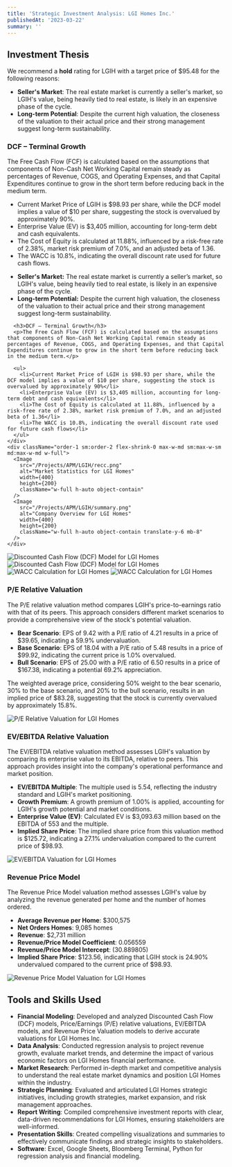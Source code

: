 ```yaml
---
title: 'Strategic Investment Analysis: LGI Homes Inc.'
publishedAt: '2023-03-22'
summary: ''
---
```

## Investment Thesis

  We recommend a **hold** rating for LGIH with a target price of $95.48 for the following reasons:

  - **Seller's Market**: The real estate market is currently a seller's market, so LGIH's value, being heavily tied to real estate, is likely in an expensive phase of the cycle.
  - **Long-term Potential**: Despite the current high valuation, the closeness of the valuation to their actual price and their strong management suggest long-term sustainability.

  ### DCF – Terminal Growth

  The Free Cash Flow (FCF) is calculated based on the assumptions that components of Non-Cash Net Working Capital remain steady as percentages of Revenue, COGS, and Operating Expenses, and that Capital Expenditures continue to grow in the short term before reducing back in the medium term.

  - Current Market Price of LGIH is $98.93 per share, while the DCF model implies a value of $10 per share, suggesting the stock is overvalued by approximately 90%.
  - Enterprise Value (EV) is $3,405 million, accounting for long-term debt and cash equivalents.
  - The Cost of Equity is calculated at 11.88%, influenced by a risk-free rate of 2.38%, market risk premium of 7.0%, and an adjusted beta of 1.36.
  - The WACC is 10.8%, indicating the overall discount rate used for future cash flows.

  <section className="flex flex-col sm:flex-row sm:items-start sm:space-x-4 items-center">
    <div className="order-2 sm:order-1 w-full sm:w-auto">
      <ul>
        <li><strong>Seller's Market:</strong> The real estate market is currently a seller’s market, so LGIH's value, being heavily tied to real estate, is likely in an expensive phase of the cycle.</li>
        <li><strong>Long-term Potential:</strong> Despite the current high valuation, the closeness of the valuation to their actual price and their strong management suggest long-term sustainability.</li>
      </ul>

      <h3>DCF – Terminal Growth</h3>
      <p>The Free Cash Flow (FCF) is calculated based on the assumptions that components of Non-Cash Net Working Capital remain steady as percentages of Revenue, COGS, and Operating Expenses, and that Capital Expenditures continue to grow in the short term before reducing back in the medium term.</p>

      <ul>
        <li>Current Market Price of LGIH is $98.93 per share, while the DCF model implies a value of $10 per share, suggesting the stock is overvalued by approximately 90%</li>
        <li>Enterprise Value (EV) is $3,405 million, accounting for long-term debt and cash equivalents</li>
        <li>The Cost of Equity is calculated at 11.88%, influenced by a risk-free rate of 2.38%, market risk premium of 7.0%, and an adjusted beta of 1.36</li>
        <li>The WACC is 10.8%, indicating the overall discount rate used for future cash flows</li>
      </ul>
    </div>
    <div className="order-1 sm:order-2 flex-shrink-0 max-w-md sm:max-w-sm md:max-w-md w-full">
      <Image
        src="/Projects/APM/LGIH/recc.png"
        alt="Market Statistics for LGI Homes"
        width={400}
        height={200}
        className="w-full h-auto object-contain"
      />
      <Image
        src="/Projects/APM/LGIH/summary.png"
        alt="Company Overview for LGI Homes"
        width={400}
        height={200}
        className="w-full h-auto object-contain translate-y-6 mb-8"
      />
    </div>
  </section>

  <section className="items-center">
    <div className="flex flex-wrap justify-center gap-2.5 max-w-full">
      <Image
        src="/Projects/APM/LGIH/dcf1.png"
        alt="Discounted Cash Flow (DCF) Model for LGI Homes"
        width={400}
        height={200}
        className="w-full h-auto object-contain max-w-xl"
      />
      <Image
        src="/Projects/APM/LGIH/dcf2.png"
        alt="Discounted Cash Flow (DCF) Model for LGI Homes"
        width={400}
        height={200}
        className="w-full h-auto object-contain max-w-xl"
      />
      <Image
        src="/Projects/APM/LGIH/dcf3.png"
        alt="WACC Calculation for LGI Homes"
        width={400}
        height={200}
        className="w-full h-auto object-contain max-w-xl"
      />
      <Image
        src="/Projects/APM/LGIH/dcf4.png"
        alt="WACC Calculation for LGI Homes"
        width={400}
        height={200}
        className="w-full h-auto object-contain max-w-xl"
      />
    </div>
  </section>

  ### P/E Relative Valuation

  The P/E relative valuation method compares LGIH's price-to-earnings ratio with that of its peers. This approach considers different market scenarios to provide a comprehensive view of the stock's potential valuation.

  - **Bear Scenario**: EPS of 9.42 with a P/E ratio of 4.21 results in a price of $39.65, indicating a 59.9% undervaluation.
  - **Base Scenario**: EPS of 18.04 with a P/E ratio of 5.48 results in a price of $99.92, indicating the current price is 1.0% overvalued.
  - **Bull Scenario**: EPS of 25.00 with a P/E ratio of 6.50 results in a price of $167.38, indicating a potential 69.2% appreciation.

  The weighted average price, considering 50% weight to the bear scenario, 30% to the base scenario, and 20% to the bull scenario, results in an implied price of $83.28, suggesting that the stock is currently overvalued by approximately 15.8%.

  <div className="flex-shrink-0 w-[50rem] pt-[2rem]">
    <Image
      src="/Projects/APM/LGIH/pe.png"
      alt="P/E Relative Valuation for LGI Homes"
      width={1600}
      height={400}
      className="w-full h-auto object-contain mb-2"
    />
  </div>

  ### EV/EBITDA Relative Valuation

  The EV/EBITDA relative valuation method assesses LGIH's valuation by comparing its enterprise value to its EBITDA, relative to peers. This approach provides insight into the company's operational performance and market position.

  - **EV/EBITDA Multiple**: The multiple used is 5.54, reflecting the industry standard and LGIH's market positioning.
  - **Growth Premium**: A growth premium of 1.00% is applied, accounting for LGIH's growth potential and market conditions.
  - **Enterprise Value (EV)**: Calculated EV is $3,093.63 million based on the EBITDA of 553 and the multiple.
  - **Implied Share Price**: The implied share price from this valuation method is $125.72, indicating a 27.1% undervaluation compared to the current price of $98.93.

  <div className="flex-shrink-0 w-[50rem] pt-[2rem]">
    <Image
      src="/Projects/APM/LGIH/ev.png"
      alt="EV/EBITDA Valuation for LGI Homes"
      width={1600}
      height={400}
      className="w-full h-auto object-contain mb-2"
    />
  </div>

  ### Revenue Price Model

  The Revenue Price Model valuation method assesses LGIH's value by analyzing the revenue generated per home and the number of homes ordered.

  - **Average Revenue per Home**: $300,575
  - **Net Orders Homes**: 9,085 homes
  - **Revenue**: $2,731 million
  - **Revenue/Price Model Coefficient**: 0.056559
  - **Revenue/Price Model Intercept**: (30.889805)
  - **Implied Share Price**: $123.56, indicating that LGIH stock is 24.90% undervalued compared to the current price of $98.93.

  <div className="flex-shrink-0 w-[50rem] pt-[2rem]">
    <Image
      src="/Projects/APM/LGIH/revenue-price.png"
      alt="Revenue Price Model Valuation for LGI Homes"
      width={1600}
      height={400}
      className="w-full h-auto object-contain mb-2"
    />
  </div>

  ## Tools and Skills Used

  - **Financial Modeling**: Developed and analyzed Discounted Cash Flow (DCF) models, Price/Earnings (P/E) relative valuations, EV/EBITDA models, and Revenue Price Valuation models to derive accurate valuations for LGI Homes Inc.
  - **Data Analysis**: Conducted regression analysis to project revenue growth, evaluate market trends, and determine the impact of various economic factors on LGI Homes financial performance.
  - **Market Research**: Performed in-depth market and competitive analysis to understand the real estate market dynamics and position LGI Homes within the industry.
  - **Strategic Planning**: Evaluated and articulated LGI Homes strategic initiatives, including growth strategies, market expansion, and risk management approaches.
  - **Report Writing**: Compiled comprehensive investment reports with clear, data-driven recommendations for LGI Homes, ensuring stakeholders are well-informed.
  - **Presentation Skills**: Created compelling visualizations and summaries to effectively communicate findings and strategic insights to stakeholders.
  - **Software**: Excel, Google Sheets, Bloomberg Terminal, Python for regression analysis and financial modeling.